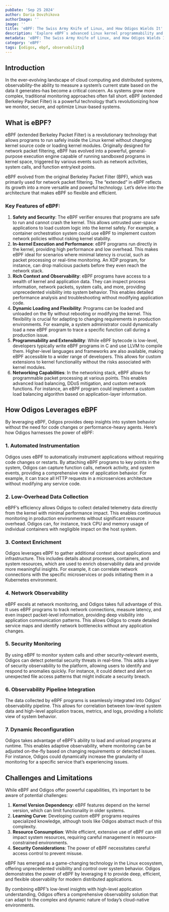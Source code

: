 ```yaml
---
pubDate: 'Sep 25 2024'
author: Daria Dovzhikova
authorImage: ''
image: ''
title: 'eBPF: The Swiss Army Knife of Linux, and How Odigos Wields It'
description: 'Explore eBPF`s advanced Linux kernel programmability and how Odigos leverages it for cutting-edge observability in distributed systems.'
metadata: 'eBPF: The Swiss Army Knife of Linux, and How Odigos Wields It'
category: 'eBPF'
tags: [odigos, ebpf, observability]
---
```


## Introduction

In the ever-evolving landscape of cloud computing and distributed systems, observability-the ability to measure a system’s current state based on the data it generates-has become a critical concern. As systems grow more complex, traditional monitoring approaches often fall short. eBPF (extended Berkeley Packet Filter) is a powerful technology that’s revolutionizing how we monitor, secure, and optimize Linux-based systems.

## What is eBPF?

eBPF (extended Berkeley Packet Filter) is a revolutionary technology that allows programs to run safely inside the Linux kernel without changing kernel source code or loading kernel modules. Originally designed for network packet filtering, eBPF has evolved into a powerful, general-purpose execution engine capable of running sandboxed programs in kernel space, triggered by various events such as network activities, system calls, and function entry/exit points.

eBPF evolved from the original Berkeley Packet Filter (BPF), which was primarily used for network packet filtering. The “extended” in eBPF reflects its growth into a more versatile and powerful technology. Let’s delve into the architecture that makes eBPF so flexible and efficient.

### Key Features of eBPF:

1. **Safety and Security**:
   The eBPF verifier ensures that programs are safe to run and cannot crash the kernel. This allows untrusted user-space applications to load custom logic into the kernel safely. For example, a container orchestration system could use eBPF to implement custom network policies without risking kernel stability.
2. **In-kernel Execution and Performance**:
   eBPF programs run directly in the kernel, providing high performance and low overhead. This makes eBPF ideal for scenarios where minimal latency is crucial, such as packet processing or real-time monitoring. An XDP program, for instance, can drop malicious packets before they even reach the network stack.
3. **Rich Context and Observability**:
   eBPF programs have access to a wealth of kernel and application data. They can inspect process information, network packets, system calls, and more, providing unprecedented visibility into system behavior. This enables detailed performance analysis and troubleshooting without modifying application code.
4. **Dynamic Loading and Flexibility**:
   Programs can be loaded and unloaded on the fly without rebooting or modifying the kernel. This flexibility is crucial for adapting to changing requirements in production environments. For example, a system administrator could dynamically load a new eBPF program to trace a specific function call during a production issue.
5. **Programmability and Extensibility**:
   While eBPF bytecode is low-level, developers typically write eBPF programs in C and use LLVM to compile them. Higher-level languages and frameworks are also available, making eBPF accessible to a wider range of developers. This allows for custom extensions to kernel functionality without the risks associated with kernel modules.
6. **Networking Capabilities**:
   In the networking stack, eBPF allows for programmable packet processing at various points. This enables advanced load balancing, DDoS mitigation, and custom network functions. For instance, an eBPF program could implement a custom load balancing algorithm based on application-layer information.

## How Odigos Leverages eBPF

By leveraging eBPF, Odigos provides deep insights into system behavior without the need for code changes or performance-heavy agents. Here’s how Odigos harnesses the power of eBPF:

### 1. Automated Instrumentation

Odigos uses eBPF to automatically instrument applications without requiring code changes or restarts. By attaching eBPF programs to key points in the system, Odigos can capture function calls, network activity, and system events, providing a comprehensive view of application behavior. For example, it can trace all HTTP requests in a microservices architecture without modifying any service code.

### 2. Low-Overhead Data Collection

eBPF’s efficiency allows Odigos to collect detailed telemetry data directly from the kernel with minimal performance impact. This enables continuous monitoring in production environments without significant resource overhead. Odigos can, for instance, track CPU and memory usage of individual containers with negligible impact on the host system.

### 3. Context Enrichment

Odigos leverages eBPF to gather additional context about applications and infrastructure. This includes details about processes, containers, and system resources, which are used to enrich observability data and provide more meaningful insights. For example, it can correlate network connections with the specific microservices or pods initiating them in a Kubernetes environment.

### 4. Network Observability

eBPF excels at network monitoring, and Odigos takes full advantage of this. It uses eBPF programs to track network connections, measure latency, and even inspect packet-level information, providing deep visibility into application communication patterns. This allows Odigos to create detailed service maps and identify network bottlenecks without any application changes.

### 5. Security Monitoring

By using eBPF to monitor system calls and other security-relevant events, Odigos can detect potential security threats in real-time. This adds a layer of security observability to the platform, allowing users to identify and respond to anomalies quickly. For instance, it could detect and alert on unexpected file access patterns that might indicate a security breach.

### 6. Observability Pipeline Integration

The data collected by eBPF programs is seamlessly integrated into Odigos’ observability pipeline. This allows for correlation between low-level system data and high-level application traces, metrics, and logs, providing a holistic view of system behavior.

### 7. Dynamic Reconfiguration

Odigos takes advantage of eBPF’s ability to load and unload programs at runtime. This enables adaptive observability, where monitoring can be adjusted on-the-fly based on changing requirements or detected issues. For instance, Odigos could dynamically increase the granularity of monitoring for a specific service that’s experiencing issues.

## Challenges and Limitations

While eBPF and Odigos offer powerful capabilities, it’s important to be aware of potential challenges:

1. **Kernel Version Dependency**: eBPF features depend on the kernel version, which can limit functionality in older systems.
2. **Learning Curve**: Developing custom eBPF programs requires specialized knowledge, although tools like Odigos abstract much of this complexity.
3. **Resource Consumption**: While efficient, extensive use of eBPF can still impact system resources, requiring careful management in resource-constrained environments.
4. **Security Considerations**: The power of eBPF necessitates careful access control to prevent misuse.

eBPF has emerged as a game-changing technology in the Linux ecosystem, offering unprecedented visibility and control over system behavior. Odigos demonstrates the power of eBPF by leveraging it to provide deep, efficient, and flexible observability for modern distributed applications.

By combining eBPF’s low-level insights with high-level application understanding, Odigos offers a comprehensive observability solution that can adapt to the complex and dynamic nature of today’s cloud-native environments.
